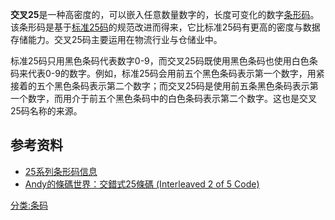 {{Unreferenced|time=2012-05-31T19:01:09+00:00 }}
{{NoteTA
|T=zh-cn:交叉25碼;zh-tw:交錯式25條碼;
|1=zh-cn:交叉25碼;zh-tw:交錯式25條碼;
}}
'''交叉25'''是一种高密度的，可以嵌入任意数量数字的，长度可变化的数字[[条形码|条形码]]。该条形码是基于[[标准25码|标准25码]]的规范改进而得来，它比标准25码有更高的密度与数据存储能力。交叉25码主要运用在物流行业与仓储业中。

标准25码只用黑色条码代表数字0-9，而交叉25码既使用黑色条码也使用白色条码来代表0-9的数字。例如，标准25码会用前五个黑色条码表示第一个数字，用紧接着的五个黑色条码表示第二个数字；而交叉25码是使用前五条黑色条码表示第一个数字，而用介于前五个黑色条码中的白色条码表示第二个数字。这也是交叉25码名称的来源。

== 参考资料 ==
{{reflist}}
* [https://web.archive.org/web/20110924071721/http://www.keepdynamic.com/barcode-information/code-25-related-symbologies.html 25系列条形码信息]
* [http://www.appsbarcode.com/I25.php Andy的條碼世界：交錯式25條碼 (Interleaved 2 of 5 Code)] {{Wayback|url=http://www.appsbarcode.com/I25.php |date=20201026103328 }}

[[分类:条码|分类:条码]]